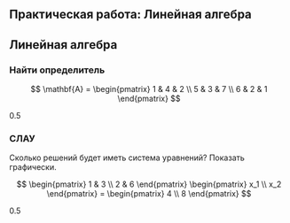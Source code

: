 :::{.content-visible when-profile="practice"}
# Практическая работа: Линейная алгебра
:::
:::{.content-hidden when-profile="practice"}
# Линейная алгебра
:::

::::: {.content-hidden unless-meta="det.select"}
:::: {#exr-practice-linear-algebra-det}
### Найти определитель

$$
\mathbf{A} =
\begin{pmatrix}
1 & 4 & 2 \\
5 & 3 & 7 \\
6 & 2 & 1
\end{pmatrix}
$$

::: {.callout-note appearance="minimal" title="Оценка"}
0.5
:::

[`\vspace{1cm}`{=latex}]{.content-visible when-profile="practice"}
::::
:::::

::::: {.content-hidden unless-meta="equations.select"}
:::: {#exr-practice-linear-algebra-equations}
### СЛАУ

Сколько решений будет иметь система уравнений? Показать графически.

$$
\begin{pmatrix}
1 & 3 \\
2 & 6
\end{pmatrix}
\begin{pmatrix}
x_1 \\ x_2
\end{pmatrix} = 
\begin{pmatrix}
4 \\ 8
\end{pmatrix}
$$

::: {.callout-note appearance="minimal" title="Оценка"}
0.5
:::

[`\vspace{1cm}`{=latex}]{.content-visible when-profile="practice"}
::::
:::::
